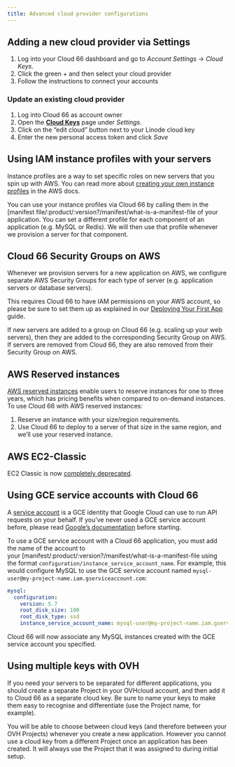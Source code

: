 ```yaml
---
title: Advanced cloud provider configurations
---
```


## Adding a new cloud provider via Settings

1. Log into your Cloud 66 dashboard and go to *Account Settings* → *Cloud Keys*.
2. Click the green + and then select your cloud provider 
3. Follow the instructions to connect your accounts

### Update an existing cloud provider

1. Log into Cloud 66 as account owner
2. Open the **[Cloud Keys](https://app.cloud66.com/clouds)** page under *Settings*.
3. Click on the “edit cloud” button next to your Linode cloud key
4. Enter the new personal access token and click *Save*

## Using IAM instance profiles with your servers

Instance profiles are a way to set specific roles on new servers that you spin up with AWS. You can read more about [creating your own instance profiles](https://docs.aws.amazon.com/IAM/latest/UserGuide/id_roles_use_switch-role-ec2_instance-profiles.html) in the AWS docs.

You can use your instance profiles via Cloud 66 by calling them in the [manifest file/:product/:version?/manifest/what-is-a-manifest-file of your application. You can set a different profile for each component of an application (e.g. MySQL or Redis). We will then use that profile whenever we provision a server for that component.

## Cloud 66 Security Groups on AWS

Whenever we provision servers for a new application on AWS, we configure separate AWS Security Groups for each type of server (e.g. application servers or database servers).

This requires Cloud 66 to have IAM permissions on your AWS account, so please be sure to set them up as explained in our [Deploying Your First App](/:product/:version?/getting-started/deploy-your-first-app) guide.

If new servers are added to a group on Cloud 66 (e.g. scaling up your web servers), then they are added to the corresponding Security Group on AWS. If servers are removed from Cloud 66, they are also removed from their Security Group on AWS.

## AWS Reserved instances

[AWS reserved instances](https://aws.amazon.com/ec2/pricing/reserved-instances/) enable users to reserve instances for one to three years, which has pricing benefits when compared to on-demand instances. To use Cloud 66 with AWS reserved instances:

1. Reserve an instance with your size/region requirements.
2. Use Cloud 66 to deploy to a server of that size in the same region, and we’ll use your reserved instance.

## AWS EC2-Classic

EC2 Classic is now [completely deprecated](https://aws.amazon.com/blogs/aws/ec2-classic-is-retiring-heres-how-to-prepare/). 

## Using GCE service accounts with Cloud 66

A [service account](https://cloud.google.com/iam/docs/service-accounts#types) is a GCE identity that Google Cloud can use to run API requests on your behalf. If you’ve never used a GCE service account before, please read [Google’s documentation](https://cloud.google.com/iam/docs/service-accounts#types) before starting.

To use a GCE service account with a Cloud 66 application, you must add the name of the account to your [manifest/:product/:version?/manifest/what-is-a-manifest-file using the format `configuration/instance_service_account_name`. For example, this would configure MySQL to use the GCE service account named `mysql-user@my-project-name.iam.gserviceaccount.com`:

```yaml
mysql:
  configuration:
    version: 5.7
    root_disk_size: 100
    root_disk_type: ssd
    instance_service_account_name: mysql-user@my-project-name.iam.gserviceaccount.com

```
Cloud 66 will now associate any MySQL instances created with the GCE service account you specified.

## Using multiple keys with OVH

If you need your servers to be separated for different applications, you should create a separate Project in your OVHcloud account, and then add it to Cloud 66 as a separate cloud key. Be sure to name your keys to make them easy to recognise and differentiate (use the Project name, for example).

You will be able to choose between cloud keys (and therefore between your OVH Projects) whenever you create a new application. However you cannot use a cloud key from a different Project once an application has been created. It will always use the Project that it was assigned to during initial setup.